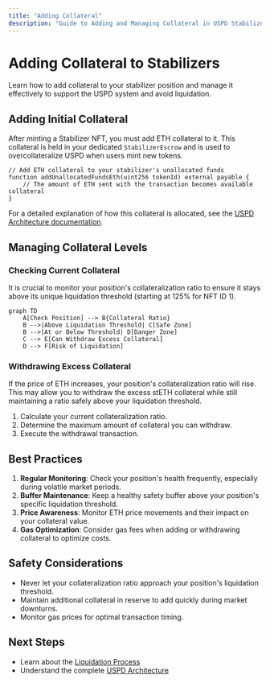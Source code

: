 ```yaml
---
title: "Adding Collateral"
description: "Guide to Adding and Managing Collateral in USPD Stabilizers"
---
```


# Adding Collateral to Stabilizers

Learn how to add collateral to your stabilizer position and manage it effectively to support the USPD system and avoid liquidation.

## Adding Initial Collateral

After minting a Stabilizer NFT, you must add ETH collateral to it. This collateral is held in your dedicated `StabilizerEscrow` and is used to overcollateralize USPD when users mint new tokens.

```solidity
// Add ETH collateral to your stabilizer's unallocated funds
function addUnallocatedFundsEth(uint256 tokenId) external payable {
    // The amount of ETH sent with the transaction becomes available collateral
}
```
For a detailed explanation of how this collateral is allocated, see the [USPD Architecture documentation](/docs/architecture).

## Managing Collateral Levels

### Checking Current Collateral

It is crucial to monitor your position's collateralization ratio to ensure it stays above its unique liquidation threshold (starting at 125% for NFT ID 1).

```mermaid
graph TD
    A[Check Position] --> B{Collateral Ratio}
    B -->|Above Liquidation Threshold| C[Safe Zone]
    B -->|At or Below Threshold| D[Danger Zone]
    C --> E[Can Withdraw Excess Collateral]
    D --> F[Risk of Liquidation]
```

### Withdrawing Excess Collateral

If the price of ETH increases, your position's collateralization ratio will rise. This may allow you to withdraw the excess stETH collateral while still maintaining a ratio safely above your liquidation threshold.

1.  Calculate your current collateralization ratio.
2.  Determine the maximum amount of collateral you can withdraw.
3.  Execute the withdrawal transaction.

## Best Practices

1.  **Regular Monitoring**: Check your position's health frequently, especially during volatile market periods.
2.  **Buffer Maintenance**: Keep a healthy safety buffer above your position's specific liquidation threshold.
3.  **Price Awareness**: Monitor ETH price movements and their impact on your collateral value.
4.  **Gas Optimization**: Consider gas fees when adding or withdrawing collateral to optimize costs.

## Safety Considerations

-   Never let your collateralization ratio approach your position's liquidation threshold.
-   Maintain additional collateral in reserve to add quickly during market downturns.
-   Monitor gas prices for optimal transaction timing.

## Next Steps

-   Learn about the [Liquidation Process](/docs/stabilizers/liquidation)
-   Understand the complete [USPD Architecture](/docs/architecture)
